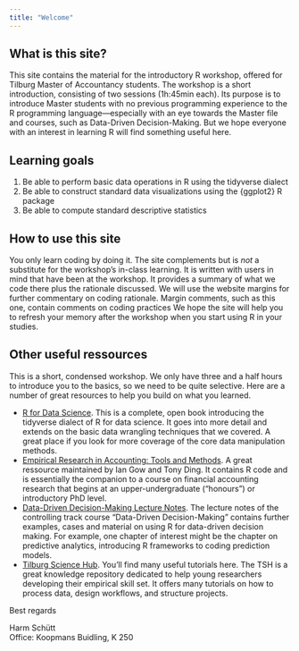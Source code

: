 ```yaml
---
title: "Welcome"
---
```


## What is this site?


This site contains the material for the introductory R workshop, offered for Tilburg Master of Accountancy students. The workshop is a short introduction, consisting of two sessions (1h:45min each). Its purpose is to introduce Master students with no previous programming experience to the R programming language---especially with an eye towards the Master file and courses, such as Data-Driven Decision-Making. But we hope everyone with an interest in learning R will find something useful here.


## Learning goals

1. Be able to perform basic data operations in R using the tidyverse dialect
2. Be able to construct standard data visualizations using the {ggplot2} R package
3. Be able to compute standard descriptive statistics


## How to use this site

You only learn coding by doing it. The site complements but is *not* a substitute for the workshop's in-class learning. It is written with users in mind that have been at the workshop. It provides a summary of what we code there plus the rationale discussed. We will use the website margins for further commentary on coding rationale. [Margin comments, such as this one, contain comments on coding practices]{.aside} We hope the site will help you to refresh your memory after the workshop when you start using R in your studies.  

## Other useful ressources

This is a short, condensed workshop. We only have three and a half hours to introduce you to the basics, so we need to be quite selective. Here are a number of great resources to help you build on what you learned.

- [R for Data Science](https://r4ds.hadley.nz//). This is a complete, open book introducing the tidyverse dialect of R for data science. It goes into more detail and extends on the basic data wrangling techniques that we covered. A great place if you look for more coverage of the core data manipulation methods.
- [Empirical Research in Accounting: Tools and Methods](https://iangow.github.io/far_book/). A great ressource maintained by Ian Gow and Tony Ding. It contains R code and is essentially the companion to a course on financial accounting research that begins at an upper-undergraduate (“honours”) or introductory PhD level.
- [Data-Driven Decision-Making Lecture Notes](https://hschuett.github.io/DDDMbook/). The lecture notes of the controlling track course "Data-Driven Decision-Making" contains further examples, cases and material on using R for data-driven decision making. For example, one chapter of interest might be the chapter on predictive analytics, introducing R frameworks to coding prediction models.
- [Tilburg Science Hub](https://tilburgsciencehub.com/). You'll find many useful tutorials here. The TSH is a great knowledge repository dedicated to help young researchers developing their empirical skill set. It offers many tutorials on how to process data, design workflows, and structure projects. 


Best regards

Harm Schütt<BR>
Office: Koopmans Buidling, K 250
